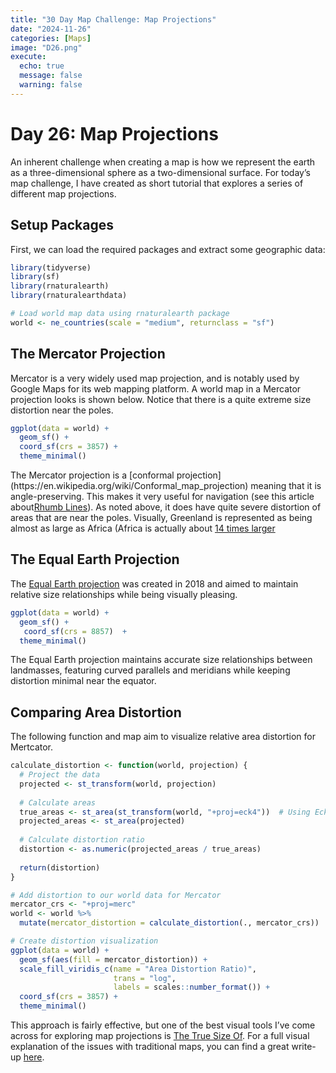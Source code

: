 ```yaml
---
title: "30 Day Map Challenge: Map Projections"
date: "2024-11-26"
categories: [Maps]
image: "D26.png"
execute:
  echo: true
  message: false
  warning: false
---
```


# Day 26: Map Projections

An inherent challenge when creating a map is how we represent the earth as a three-dimensional sphere as a two-dimensional surface. For today's map challenge, I have created as short tutorial that explores a series of different map projections.

## Setup Packages

First, we can load the required packages and extract some geographic data:

```r
library(tidyverse)
library(sf)
library(rnaturalearth)
library(rnaturalearthdata)
```

```r
# Load world map data using rnaturalearth package
world <- ne_countries(scale = "medium", returnclass = "sf")
```

## The Mercator Projection

Mercator is a very widely used map projection, and is notably used by Google Maps for its web mapping platform. A world map in a Mercator projection looks is shown below. Notice that there is a quite extreme size distortion near the poles.

```r
ggplot(data = world) +
  geom_sf() +
  coord_sf(crs = 3857) +
  theme_minimal() 
```

The Mercator projection is a \[conformal projection\] (https://en.wikipedia.org/wiki/Conformal_map_projection) meaning that it is angle-preserving. This makes it very useful for navigation (see this article about[Rhumb Lines](https://en.wikipedia.org/wiki/Rhumb_line)). As noted above, it does have quite severe distortion of areas that are near the poles. Visually, Greenland is represented as being almost as large as Africa (Africa is actually about [14 times larger](https://mortenjonassen.dk/maps/greenland-vs-africa-size-comparison!)

## The Equal Earth Projection

The [Equal Earth projection](https://en.wikipedia.org/wiki/Equal_Earth_projection) was created in 2018 and aimed to maintain relative size relationships while being visually pleasing.

```r
ggplot(data = world) +
  geom_sf() +
   coord_sf(crs = 8857)  +
  theme_minimal() 
```

The Equal Earth projection maintains accurate size relationships between landmasses, featuring curved parallels and meridians while keeping distortion minimal near the equator.

## Comparing Area Distortion

The following function and map aim to visualize relative area distortion for Mertcator.

```r
calculate_distortion <- function(world, projection) {
  # Project the data
  projected <- st_transform(world, projection)
  
  # Calculate areas
  true_areas <- st_area(st_transform(world, "+proj=eck4"))  # Using Eckert IV as reference
  projected_areas <- st_area(projected)
  
  # Calculate distortion ratio
  distortion <- as.numeric(projected_areas / true_areas)
  
  return(distortion)
}

# Add distortion to our world data for Mercator
mercator_crs <- "+proj=merc"
world <- world %>%
  mutate(mercator_distortion = calculate_distortion(., mercator_crs))

# Create distortion visualization
ggplot(data = world) +
  geom_sf(aes(fill = mercator_distortion)) +
  scale_fill_viridis_c(name = "Area Distortion Ratio)", 
                       trans = "log",
                       labels = scales::number_format()) +
  coord_sf(crs = 3857) +
  theme_minimal() 

```

This approach is fairly effective, but one of the best visual tools I've come across for exploring map projections is [The True Size Of](https://www.thetruesize.com/). For a full visual explanation of the issues with traditional maps, you can find a great write-up [here](https://www.visualcapitalist.com/problem-with-our-maps/).
